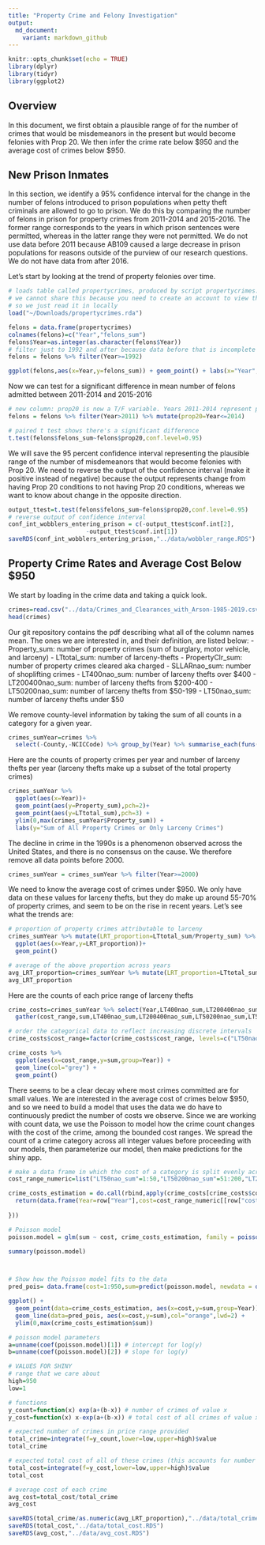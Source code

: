 ---
title: "Property Crime and Felony Investigation"
output: 
  md_document:
    variant: markdown_github
---

```{r setup, include=FALSE}
knitr::opts_chunk$set(echo = TRUE)
library(dplyr)
library(tidyr)
library(ggplot2)
```

## Overview
In this document, we first obtain a plausible range of for the number of crimes
that would be misdemeanors in the present but would become felonies with Prop 20.
We then infer the crime rate below \$950 and the average cost of crimes below \$950.


## New Prison Inmates
In this section, we identify a 95% confidence interval for the change in
the number of felons introduced to prison populations when petty theft criminals
are allowed to go to prison. We do this by comparing the number of felons in prison
for property crimes from 2011-2014 and 2015-2016. The former range corresponds to
the years in which prison sentences were permitted, whereas in the latter range
they were not permitted. We do not use data before 2011 because AB109 caused a large
decrease in prison populations for reasons outside of the purview of our research 
questions. We do not have data from after 2016.


Let's start by looking at the trend of property felonies over time.
```{r, warning=F}
# loads table called propertycrimes, produced by script propertycrimes.R
# we cannot share this because you need to create an account to view the data (see README.md)
# so we just read it in locally
load("~/Downloads/propertycrimes.rda") 

felons = data.frame(propertycrimes) 
colnames(felons)=c("Year","felons_sum")
felons$Year=as.integer(as.character(felons$Year))
# filter just to 1992 and after because data before that is incomplete
felons = felons %>% filter(Year>=1992)

ggplot(felons,aes(x=Year,y=felons_sum)) + geom_point() + labs(x="Year",y="Number of people admitted to prison for property crimes")
```


Now we can test for a significant difference in mean number of felons admitted between 2011-2014 and 2015-2016
```{r, warning=F}
# new column: prop20 is now a T/F variable. Years 2011-2014 represent prop 20 conditions 
felons = felons %>% filter(Year>2011) %>% mutate(prop20=Year<=2014) 

# paired t test shows there's a significant difference
t.test(felons$felons_sum~felons$prop20,conf.level=0.95)
```

We will save the 95 percent confidence interval representing the plausible range of
the number of misdemeanors that would become felonies with Prop 20. We need to reverse
the output of the confidence interval (make it positive instead of negative) 
because the output represents change from having Prop 20 conditions to not
having Prop 20 conditions, whereas we want to know about change in the opposite direction.
```{r, warning=F}
output_ttest=t.test(felons$felons_sum~felons$prop20,conf.level=0.95)
# reverse output of confidence interval
conf_int_wobblers_entering_prison = c(-output_ttest$conf.int[2],
                      -output_ttest$conf.int[1])
saveRDS(conf_int_wobblers_entering_prison,"../data/wobbler_range.RDS")
```

## Property Crime Rates and Average Cost Below $950

We start by loading in the crime data and taking a quick look.
```{r, warning=F}
crimes=read.csv("../data/Crimes_and_Clearances_with_Arson-1985-2019.csv")
head(crimes)
```

Our git repository contains the pdf describing what all of the column names mean. The ones we are interested in, and their definition, are listed below:
- Property_sum: number of property crimes (sum of burglary, motor vehicle, and larceny)
- LTtotal_sum: number of larceny-thefts
- PropertyClr_sum: number of property crimes cleared aka charged
- SLLARnao_sum: number of shoplifting crimes
- LT400nao_sum: number of larceny thefts over $400
- LT200400nao_sum: number of larceny thefts from $200-400
- LT50200nao_sum: number of larceny thefts from $50-199
- LT50nao_sum: number of larceny thefts under $50

We remove county-level information by taking the sum of all counts in a category
for a given year.
```{r, warning=F}
crimes_sumYear=crimes %>%
  select(-County,-NCICCode) %>% group_by(Year) %>% summarise_each(funs(sum))
```


Here are the counts of property crimes per year and number of larceny thefts per year
(larceny thefts make up a subset of the total property crimes)
```{r, warning=F}
crimes_sumYear %>%
  ggplot(aes(x=Year))+
  geom_point(aes(y=Property_sum),pch=2)+
  geom_point(aes(y=LTtotal_sum),pch=3) +
  ylim(0,max(crimes_sumYear$Property_sum)) +
  labs(y="Sum of All Property Crimes or Only Larceny Crimes")

```

The decline in crime in the 1990s is a phenomenon observed across the United States, 
and there is no consensus on the cause. We therefore remove all data points before 2000.
```{r, warning=F}
crimes_sumYear = crimes_sumYear %>% filter(Year>=2000)
```

We need to know the average cost of crimes under $950. We only have data on these
values for larceny thefts, but they do make up around 55-70\% of property crimes,
and seem to be on the rise in recent years.
Let's see what the trends are:
```{r, warning=F}
# proportion of property crimes attributable to larceny
crimes_sumYear %>% mutate(LRT_proportion=LTtotal_sum/Property_sum) %>%
  ggplot(aes(x=Year,y=LRT_proportion))+
  geom_point()

# average of the above proportion across years
avg_LRT_proportion=crimes_sumYear %>% mutate(LRT_proportion=LTtotal_sum/Property_sum) %>% summarise(avg_LRT_proportion=mean(LRT_proportion))
avg_LRT_proportion
```

Here are the counts of each price range of larceny thefts
```{r, warning=F}
crime_costs=crimes_sumYear %>% select(Year,LT400nao_sum,LT200400nao_sum,LT50200nao_sum,LT50nao_sum) %>%
  gather(cost_range,sum,LT400nao_sum,LT200400nao_sum,LT50200nao_sum,LT50nao_sum)

# order the categorical data to reflect increasing discrete intervals
crime_costs$cost_range=factor(crime_costs$cost_range, levels=c("LT50nao_sum","LT50200nao_sum","LT200400nao_sum","LT400nao_sum"))

crime_costs %>% 
  ggplot(aes(x=cost_range,y=sum,group=Year)) +
  geom_line(col="grey") +
  geom_point() 

```

There seems to be a clear decay where most crimes committed are for small values. We 
are interested in the average cost of crimes below $950, and so we need to build
a model that uses the data we do have to continuously predict the number of costs
we observe. Since we are working with count data, we use the Poisson to model how the
crime count changes with the cost of the crime, among the bounded cost ranges. 
We spread the count of a crime category across all integer values before proceeding
with our models, then parameterize our model, then make predictions for the shiny app.

```{r, warning=F}
# make a data frame in which the cost of a category is split evenly across its range
cost_range_numeric=list("LT50nao_sum"=1:50,"LT50200nao_sum"=51:200,"LT200400nao_sum"=201:400)

crime_costs_estimation = do.call(rbind,apply(crime_costs[crime_costs$cost_range!="LT400nao_sum",],1,function(row){ # row has variables Year, cost_range, and sum
  return(data.frame(Year=row["Year"],cost=cost_range_numeric[[row["cost_range"]]],sum=as.integer(row["sum"])/length(cost_range_numeric[[row["cost_range"]]]),row.names = NULL))
  
}))

```

```{r, warning=F}
# Poisson model 
poisson.model = glm(sum ~ cost, crime_costs_estimation, family = poisson(link = "log"))
```

```{r, warning=F}
summary(poisson.model)



# Show how the Poisson model fits to the data
pred_pois= data.frame(cost=1:950,sum=predict(poisson.model, newdata = data.frame(cost=1:950), type = "response"))

ggplot() +
  geom_point(data=crime_costs_estimation, aes(x=cost,y=sum,group=Year)) +
  geom_line(data=pred_pois, aes(x=cost,y=sum),col="orange",lwd=2) +
  ylim(0,max(crime_costs_estimation$sum))

# poisson model parameters
a=unname(coef(poisson.model)[1]) # intercept for log(y)
b=unname(coef(poisson.model)[2]) # slope for log(y)

# VALUES FOR SHINY
# range that we care about
high=950
low=1

# functions
y_count=function(x) exp(a+(b-x)) # number of crimes of value x
y_cost=function(x) x-exp(a+(b-x)) # total cost of all crimes of value x: cost of crime of value x - number of crimes of value x

# expected number of crimes in price range provided
total_crime=integrate(f=y_count,lower=low,upper=high)$value
total_crime

# expected total cost of all of these crimes (this accounts for number of crimes of each type)
total_cost=integrate(f=y_cost,lower=low,upper=high)$value
total_cost

# average cost of each crime
avg_cost=total_cost/total_crime
avg_cost

saveRDS(total_crime/as.numeric(avg_LRT_proportion),"../data/total_crime.RDS") # we inflate the total crime rate because not all thefts are larceny
saveRDS(total_cost,"../data/total_cost.RDS")
saveRDS(avg_cost,"../data/avg_cost.RDS")


```
